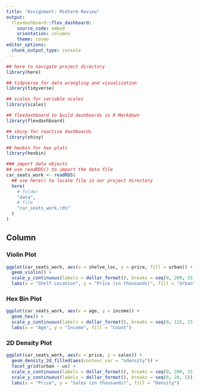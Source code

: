 ---
title: "Assignment: Midterm Review"
output:
  flexdashboard::flex_dashboard:
    source_code: embed
    orientation: columns
    theme: cosmo
editor_options: 
  chunk_output_type: console
---

```{r, libraries, include = FALSE}
## here to navigate project directory
library(here)

## tidyverse for data wrangling and visualization
library(tidyverse)

## scales for variable scales
library(scales)

## flexdashboard to build dashboards in R Markdown
library(flexdashboard)

## shiny for reactive dashboards
library(shiny)

## hexbin for hex plots
library(hexbin)
```

```{r, global, include = FALSE}
### import data objects
## use readRDS() to import the data file
car_seats_work <- readRDS(
  ## use here() to locate file in our project directory
  here(
    # folder
    "data", 
    # file
    "car_seats_work.rds"
  )
)
```

Column {.tabset .tabset-fade}
-----------------------------------------------------------------------

### Violin Plot

```{r, plot_1}
ggplot(car_seats_work, aes(x = shelve_loc, y = price, fill = urban)) +
  geom_violin() +
  scale_y_continuous(labels = dollar_format(), breaks = seq(0, 200, 25)) +
  labs(x = "Shelf Location", y = "Price (in thousands)", fill = "Urban")
```

### Hex Bin Plot 

```{r, plot_2}
ggplot(car_seats_work, aes(x = age, y = income)) +
  geom_hex() +
  scale_y_continuous(labels = dollar_format(), breaks = seq(0, 125, 25)) +
  labs(x = "Age", y = "Income", fill = "Count")

```

### 2D Density Plot

```{r, plot_3}
ggplot(car_seats_work, aes(x = price, y = sales)) +
  geom_density_2d_filled(aes(contour_var = "ndensity")) +
  facet_grid(urban ~ us) +
  scale_x_continuous(labels = dollar_format(), breaks = seq(0, 200, 25)) +
  scale_y_continuous(labels = dollar_format(), breaks = seq(0, 20, 5)) +
  labs(x = "Price", y = "Sales (in thousands)", fill = "Density")
```
